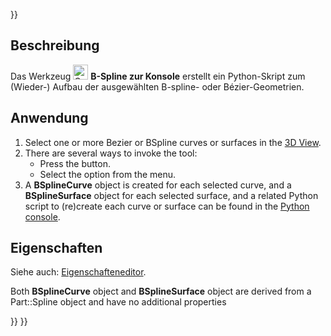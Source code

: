 <languages/>
{{UnfinishedDocu{{#translation:}}}}

<div lang="en" dir="ltr" class="mw-content-ltr">
{{Docnav
|[[Curves_AdjacentFaces|AdjacentFaces]]
|
|[[Curves_Workbench|Curves]]
|IconL=Curves_AdjacentFaces.svg
|IconR=
|IconC=Curves_workbench_icon.svg
}}
</div>

<div lang="en" dir="ltr" class="mw-content-ltr">
{{GuiCommand
|Name=Curves BSplineToConsole
|MenuLocation=Misc. → BSpline to Console
|Workbenches=[[Curves_Workbench|Curves]]
}}
</div>

<span id="Description"></span>
==Beschreibung==

Das Werkzeug [[Image:Curves_BSplineToConsole.svg|24px]] '''B-Spline zur Konsole''' erstellt ein Python-Skript zum (Wieder-) Aufbau der ausgewählten B-spline- oder Bézier-Geometrien.

<span id="Usage"></span>
==Anwendung==

<div lang="en" dir="ltr" class="mw-content-ltr">
# Select one or more Bezier or BSpline curves or surfaces in the [[3D_view|3D View]].
# There are several ways to invoke the tool:
#* Press the {{Button|[[Image:Curves_BSplineToConsole.svg|16px]] [[Curves_BSplineToConsole|BSpline to Console]]}} button.
#* Select the {{MenuCommand|Misc. → [[Image:Curves_BSplineToConsole.svg|16px]] BSpline to Console}} option from the menu.
# A '''BSplineCurve''' object is created for each selected curve, and a '''BSplineSurface''' object for each selected surface, and a related Python script to (re)create each curve or surface can be found in the [[Python_console|Python console]].
</div>

<span id="Properties"></span>
==Eigenschaften==

Siehe auch: [[Property_editor/de|Eigenschafteneditor]].

<div lang="en" dir="ltr" class="mw-content-ltr">
Both '''BSplineCurve''' object and  '''BSplineSurface''' object are derived from a Part::Spline object and have no additional properties
</div>

<div lang="en" dir="ltr" class="mw-content-ltr">
{{Docnav
|[[Curves_AdjacentFaces|AdjacentFaces]]
|
|[[Curves_Workbench|Curves]]
|IconL=Curves_AdjacentFaces.svg
|IconR=
|IconC=Curves_workbench_icon.svg
}}
</div>

{{Curves Tools navi{{#translation:}}}}
{{Userdocnavi{{#translation:}}}}
